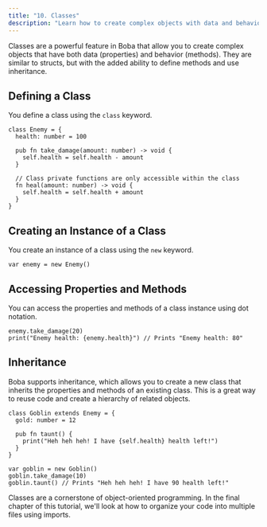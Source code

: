 ```yaml
---
title: "10. Classes"
description: "Learn how to create complex objects with data and behavior using classes in Boba."
---
```


Classes are a powerful feature in Boba that allow you to create complex objects that have both data (properties) and behavior (methods). They are similar to structs, but with the added ability to define methods and use inheritance.

## Defining a Class

You define a class using the `class` keyword.

```boba
class Enemy = {
  health: number = 100

  pub fn take_damage(amount: number) -> void {
    self.health = self.health - amount
  }

  // Class private functions are only accessible within the class
  fn heal(amount: number) -> void {
    self.health = self.health + amount
  }
}
```

## Creating an Instance of a Class

You create an instance of a class using the `new` keyword.

```boba
var enemy = new Enemy()
```

## Accessing Properties and Methods

You can access the properties and methods of a class instance using dot notation.

```boba
enemy.take_damage(20)
print("Enemy health: {enemy.health}") // Prints "Enemy health: 80"
```

## Inheritance

Boba supports inheritance, which allows you to create a new class that inherits the properties and methods of an existing class. This is a great way to reuse code and create a hierarchy of related objects.

```boba
class Goblin extends Enemy = {
  gold: number = 12

  pub fn taunt() {
    print("Heh heh heh! I have {self.health} health left!")
  }
}

var goblin = new Goblin()
goblin.take_damage(10)
goblin.taunt() // Prints "Heh heh heh! I have 90 health left!"
```

Classes are a cornerstone of object-oriented programming. In the final chapter of this tutorial, we'll look at how to organize your code into multiple files using imports.
